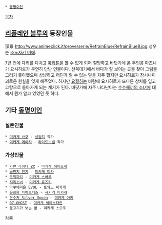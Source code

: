  * [[동명이인]]

[[목차]]

== [[리플레인 블루]]의 등장인물 ==
深景
http://www.animeclick.it/prove/serie/RefrainBlue/RefrainBlue8.jpg
성우는 [[소노자키 미에]].

7년 전에 다리를 다치고 [[마라톤]]을 할 수 없게 되어 절망하고 바닷가에 온 주인공 마츠나가 요시히로가 우연히 만난 인물이다. 산꼭대기에서 바다가 잘 보이는 곳을 찾아 그림을 그리기 좋아했으며 상냥하고 어딘가 알 수 없는 말을 자주 했지만 요시히로가 잠시나마 괴로운 현실을 잊게 해주었다. 하지만 [[요절]]하는 바람에 요시히로가 또다른 상처를 입고 고향으로 돌아가게 되는 계기가 된다. 바닷가에 자주 나타난다는 [[수수께끼의 소녀]]에 대해서 뭔가 알고 있었던 듯 하다.

== 기타 [[동명이인]] ==
=== 실존인물 ===
 * [[미카게 바쿠]] - [[상업지]] 작가
 * [[미카게 에이지]] - [[라이트노벨]] 작가
=== 가상인물 ===
 * [[가면 라이더 ZX]] - [[미카게 에이스케]]
 * [[골판지 전기]] - [[미카게 미카]]
 * [[코믹파티]] - [[미카게 스바루]]
 * [[지옥소녀]] - [[미카게 유즈키]]
 * [[아쿠에리온 EVOL]] - [[토와노 미카게]]
 * [[유희왕 파이브디즈]] - [[사기리 미카게]]
 * [[은수저 Silver Spoon]] - [[미카게 아키]]
 * [[07-GHOST]] - [[미카게 세레스타인]]
 * 물고기가 보는 꿈 - 미카게 스오우
[[각주]]
